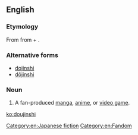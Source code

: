 ==English==
{{wikipedia|Dōjinshi}}

===Etymology===
From {{etyl|ja|en}} {{term|同人誌|tr=dōjinshi||fan-produced manga or essay booklets|lang=ja}} from {{term|同人|tr=dōjin||a group for the same interest|lang=ja}} + {{term|誌|tr=shi||a magazine or a pamphlet|lang=ja}}.

===Alternative forms===
* [[dojinshi]]
* [[dōjinshi]]

===Noun===
{{en-noun|~|doujinshi|doujinshis}}

# {{context|anime|manga|video games|lang=en}} A fan-produced [[manga]], [[anime]], or [[video game]].

[[Category:en:Japanese fiction]]
[[Category:en:Fandom]]

[[ko:doujinshi]]